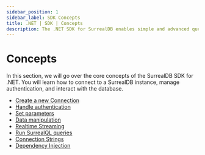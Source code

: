 ```yaml
---
sidebar_position: 1
sidebar_label: SDK Concepts
title: .NET | SDK | Concepts
description: The .NET SDK for SurrealDB enables simple and advanced querying of a remote or embedded database.
---
```


# Concepts 

In this section, we will go over the core concepts of the SurrealDB SDK for .NET. You will learn how to connect to a SurrealDB instance, manage authentication, and interact with the database.

- [Create a new Connection](/docs/sdk/dotnet/core/create-a-new-connection)
- [Handle authentication](/docs/sdk/dotnet/core/authentication)
- [Set parameters](/docs/sdk/dotnet/core/parameters)
- [Data manipulation](/docs/sdk/dotnet/core/data-manipulation)
- [Realtime Streaming](/docs/sdk/dotnet/core/streaming)
- [Run SurrealQL queries](/docs/sdk/dotnet/core/writing-surrealql)
- [Connection Strings](/docs/sdk/dotnet/core/connection-strings)
- [Dependency Injection](/docs/sdk/dotnet/core/dependency-injection)


